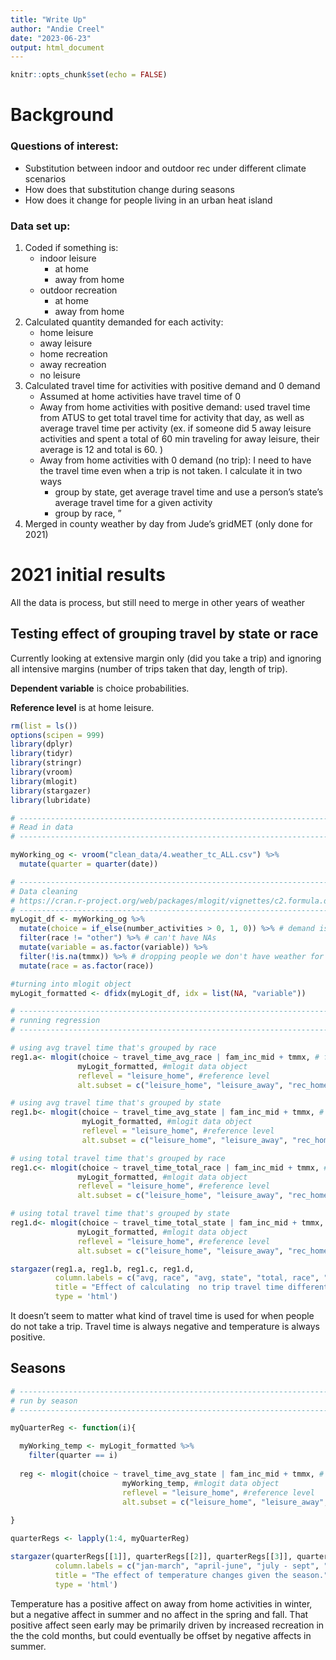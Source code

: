 ```yaml
---
title: "Write Up"
author: "Andie Creel"
date: "2023-06-23"
output: html_document
---
```


```r
knitr::opts_chunk$set(echo = FALSE)
```

# Background 

### Questions of interest: 

  - Substitution between indoor and outdoor rec under different climate scenarios 
  - How does that substitution change during seasons
  - How does it change for people living in an urban heat island 

### Data set up: 

1. Coded if something is:
    - indoor leisure
        - at home
        - away from home 
    - outdoor recreation
        - at home
        - away from home 
2. Calculated quantity demanded for each activity: 
    - home leisure
    - away leisure
    - home recreation
    - away recreation 
    - no leisure 
3. Calculated travel time for activities with positive demand and 0 demand 
    - Assumed at home activities have travel time of 0 
    - Away from home activities with positive demand: used travel time from ATUS to get total travel time for activity that day, as well as average travel time per activity (ex. if someone did 5 away leisure activities and spent a total of 60 min traveling for away leisure, their average is 12 and total is 60. )
    - Away from home activities with 0 demand (no trip): I need to have the travel time even when a trip is not taken. I calculate it in two ways 
      - group by state, get average travel time and use a person's state's average travel time for a given activity
      - group by race, "
4. Merged in county weather by day from Jude's gridMET (only done for 2021)

# 2021 initial results 
All the data is process, but still need to merge in other years of weather 

## Testing effect of grouping travel by state or race

Currently looking at extensive margin only (did you take a trip) and ignoring all intensive margins (number of trips taken that day, length of trip).

**Dependent variable** is choice probabilities. 

**Reference level** is at home leisure. 


```r
rm(list = ls())
options(scipen = 999)
library(dplyr)
library(tidyr)
library(stringr)
library(vroom)
library(mlogit)
library(stargazer)
library(lubridate)

# -----------------------------------------------------------------------------
# Read in data
# -----------------------------------------------------------------------------

myWorking_og <- vroom("clean_data/4.weather_tc_ALL.csv") %>%
  mutate(quarter = quarter(date))

# -----------------------------------------------------------------------------
# Data cleaning 
# https://cran.r-project.org/web/packages/mlogit/vignettes/c2.formula.data.html
# -----------------------------------------------------------------------------
myLogit_df <- myWorking_og %>%
  mutate(choice = if_else(number_activities > 0, 1, 0)) %>% # demand is 0/1 (extensive, not intensive)
  filter(race != "other") %>% # can't have NAs 
  mutate(variable = as.factor(variable)) %>%
  filter(!is.na(tmmx)) %>% # dropping people we don't have weather for
  mutate(race = as.factor(race)) 

#turning into mlogit object
myLogit_formatted <- dfidx(myLogit_df, idx = list(NA, "variable"))

# -----------------------------------------------------------------------------
# running regression
# -----------------------------------------------------------------------------

# using avg travel time that's grouped by race 
reg1.a<- mlogit(choice ~ travel_time_avg_race | fam_inc_mid + tmmx, # formula
               myLogit_formatted, #mlogit data object
               reflevel = "leisure_home", #reference level 
               alt.subset = c("leisure_home", "leisure_away", "rec_home", "rec_away")) # choices available (dropped no leisure)

# using avg travel time that's grouped by state 
reg1.b<- mlogit(choice ~ travel_time_avg_state | fam_inc_mid + tmmx, # formula
                myLogit_formatted, #mlogit data object
                reflevel = "leisure_home", #reference level 
                alt.subset = c("leisure_home", "leisure_away", "rec_home", "rec_away")) # choices available

# using total travel time that's grouped by race 
reg1.c<- mlogit(choice ~ travel_time_total_race | fam_inc_mid + tmmx, # formula
               myLogit_formatted, #mlogit data object
               reflevel = "leisure_home", #reference level 
               alt.subset = c("leisure_home", "leisure_away", "rec_home", "rec_away")) # choices available (dropped no leisure)

# using total travel time that's grouped by state 
reg1.d<- mlogit(choice ~ travel_time_total_state | fam_inc_mid + tmmx, # formula
               myLogit_formatted, #mlogit data object
               reflevel = "leisure_home", #reference level 
               alt.subset = c("leisure_home", "leisure_away", "rec_home", "rec_away")) # choices available (dropped no leisure)

stargazer(reg1.a, reg1.b, reg1.c, reg1.d,
          column.labels = c("avg, race", "avg, state", "total, race", "total, state"),
          title = "Effect of calculating  no trip travel time differently", 
          type = 'html')

```

It doesn't seem to matter what kind of travel time is used for when people do not take a trip. Travel time is always negative and temperature is always positive. 

## Seasons

```r
# -----------------------------------------------------------------------------
# run by season 
# -----------------------------------------------------------------------------

myQuarterReg <- function(i){

  myWorking_temp <- myLogit_formatted %>%
    filter(quarter == i) 
  
  reg <- mlogit(choice ~ travel_time_avg_state | fam_inc_mid + tmmx, # formula
                         myWorking_temp, #mlogit data object
                         reflevel = "leisure_home", #reference level 
                         alt.subset = c("leisure_home", "leisure_away", "rec_home", "rec_away")) # choices available (dropped no leisure)
  
}

quarterRegs <- lapply(1:4, myQuarterReg)

stargazer(quarterRegs[[1]], quarterRegs[[2]], quarterRegs[[3]], quarterRegs[[4]], 
          column.labels = c("jan-march", "april-june", "july - sept", "oct - dec"),
          title = "The effect of temperature changes given the season.", 
          type = 'html')
```

Temperature has a positive affect on away from home activities in winter, but a negative affect in summer and no affect in the spring and fall. That positive affect seen early may be primarily driven by increased recreation in the the cold months, but could eventually be offset by negative affects in summer. 




